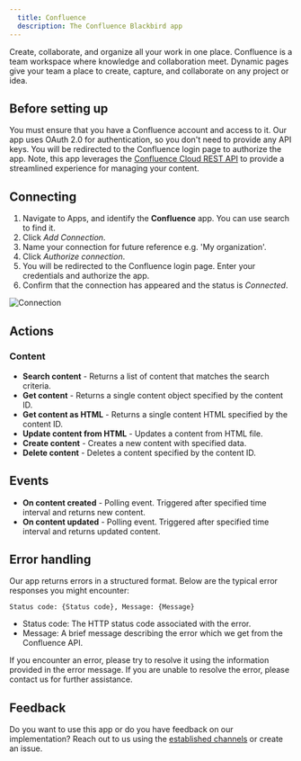 ```yaml
---
  title: Confluence
  description: The Confluence Blackbird app
---
```


<LinkCard title="View on Github" target="_blank" href="https://github.com/bb-io/Confluence" icon="github" />

Create, collaborate, and organize all your work in one place. Confluence is a team workspace where knowledge and collaboration meet. Dynamic pages give your team a place to create, capture, and collaborate on any project or idea.

## Before setting up

You must ensure that you have a Confluence account and access to it. Our app uses OAuth 2.0 for authentication, so you don't need to provide any API keys. You will be redirected to the Confluence login page to authorize the app. Note, this app leverages the [Confluence Cloud REST API](https://developer.atlassian.com/cloud/confluence/rest/v1/intro/#about) to provide a streamlined experience for managing your content.

## Connecting

1. Navigate to Apps, and identify the **Confluence** app. You can use search to find it.
2. Click _Add Connection_.
3. Name your connection for future reference e.g. 'My organization'.
4. Click _Authorize connection_.
5. You will be redirected to the Confluence login page. Enter your credentials and authorize the app.
6. Confirm that the connection has appeared and the status is _Connected_.

![Connection](https://raw.githubusercontent.com/bb-io/Confluence/main/image/README/connection.png)

## Actions

### Content

- **Search content** - Returns a list of content that matches the search criteria.
- **Get content** - Returns a single content object specified by the content ID.
- **Get content as HTML** - Returns a single content HTML specified by the content ID.
- **Update content from HTML** - Updates a content from HTML file.
- **Create content** - Creates a new content with specified data.
- **Delete content** - Deletes a content specified by the content ID.

## Events

- **On content created** - Polling event. Triggered after specified time interval and returns new content.
- **On content updated** - Polling event. Triggered after specified time interval and returns updated content.

## Error handling

Our app returns errors in a structured format. Below are the typical error responses you might encounter:

`Status code: {Status code}, Message: {Message}`

- Status code: The HTTP status code associated with the error.
- Message: A brief message describing the error which we get from the Confluence API.

If you encounter an error, please try to resolve it using the information provided in the error message. If you are unable to resolve the error, please contact us for further assistance.

## Feedback

Do you want to use this app or do you have feedback on our implementation? Reach out to us using the [established channels](https://www.blackbird.io/) or create an issue.

